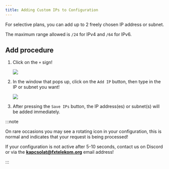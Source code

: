 ```yaml
---
title: Adding Custom IPs to Configuration
---
```



For selective plans, you can add up to 2 freely chosen IP address or subnet.

The maximum range allowed is `/24` for IPv4 and `/64` for IPv6.

## Add procedure

<Steps>

1. Click on the `+` sign!

	![](/assets/custom-ip1.png)

2. In the window that pops up, click on the `Add IP` button, then type in the IP or subnet you want!

	![](/assets/custom-ip2.png)

3. After pressing the `Save IPs` button, the IP address(es) or subnet(s) will be added immediately.

</Steps>

:::note

On rare occasions you may see a rotating icon in your configuration, this is normal and indicates that your request is being processed!

If your configuration is not active after 5-10 seconds, contact us on Discord or via the **kapcsolat@fxtelekom.org** email address!

:::
